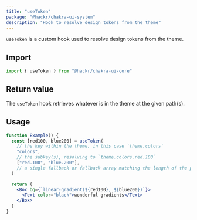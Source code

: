 ```yaml
---
title: "useToken"
package: "@hackr/chakra-ui-system"
description: "Hook to resolve design tokens from the theme"
---
```


`useToken` is a custom hook used to resolve design tokens from the theme.

## Import

```js
import { useToken } from "@hackr/chakra-ui-core"
```

## Return value

The `useToken` hook retrieves whatever is in the theme at the given path(s).

## Usage

```jsx
function Example() {
  const [red100, blue200] = useToken(
    // the key within the theme, in this case `theme.colors`
    "colors",
    // the subkey(s), resolving to `theme.colors.red.100`
    ["red.100", "blue.200"],
    // a single fallback or fallback array matching the length of the previous arg
  )

  return (
    <Box bg={`linear-gradient(${red100}, ${blue200})`}>
      <Text color="black">wonderful gradients</Text>
    </Box>
  )
}
```
